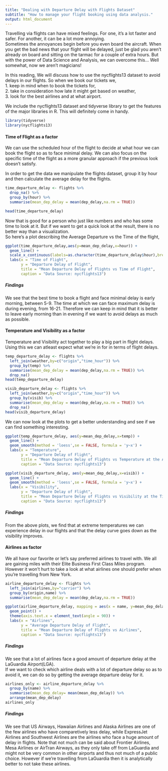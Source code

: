 ```yaml
---
title: "Dealing with Departure Delay with Flights Dataset"
subtitle: "How to manage your flight booking using data analysis."
output: html_document
---
```


Travelling via flights can have mixed feelings. For one, it's a lot faster and safer. For another, it can be a lot more annoying.  
Sometimes the annoyances begin before you even board the aircraft. When you get the bad news that your flight will be delayed, just be glad you aren't already on board and sitting on the tarmac for a couple of extra hours. But with the power of Data Science and Analysis, we can overcome this... Well somewhat, now we aren't magicians!  

In this reading, We will discuss how to use the nycflights13 dataset to avoid delays in our flights. So when we book our tickets we,  
1. keep in mind when to book the tickets for,  
2. take in consideration how late it might get based on weather,  
3. look for the best airlines and at what airport.   

We include the nycflights13 dataset and tidyverse library to get the features of the major libraries in R. This will definitely come in handy.

``` r
library(tidyverse)
library(nycflights13)
```

#### Time of Flight as a factor
We can use the scheduled hour of the flight to decide at what hour we can book the flight so as to face minimal delay. We can also focus on the specific time of the flight as a more granular approach if the previous look doesn't satisfy.

In order to get the data we manipulate the flights dataset, group it by hour and then calculate the average delay for the flights.

``` r
time_departure_delay <- flights %>%
  drop_na() %>%
  group_by(hour) %>%
  summarise(mean_dep_delay = mean(dep_delay,na.rm = TRUE))

head(time_departure_delay)
```

Now that is good for a person who just like numbers and who has some time to look at it. But if we want to get a quick look at the result, there is no better way than a visualization.  
So here's a plot describing the Average Departure vs the Time of the flight,

``` r
ggplot(time_departure_delay,aes(y=mean_dep_delay,x=hour)) +
  geom_line() +
  scale_x_continuous(labels=as.character(time_departure_delay$hour),breaks=time_departure_delay$hour) +
  labs(x = "Time of Flight",
       y = "Departure Delay of Flight",
       title = "Mean Departure Delay of Flights vs Time of Flight",
       caption = "Data Source: nycflights13")
```

##### Findings
We see that the best time to book a flight and face minimal delay is early morning, between 5-9. The time at which we can face maximum delay is during evening, from 16-21. Therefore we can keep in mind that it is better to leave early morning than in evening if we want to avoid delays as much as possible.


#### Temperature and Visibility as a factor
Temperature and Visibility act together to play a big part in flight delays. Using this we can atleast expect what we're in for in terms of flight delays.  

```r
temp_departure_delay <- flights %>%
  left_join(weather,by=c("origin","time_hour")) %>%
  group_by(temp) %>%
  summarise(mean_dep_delay = mean(dep_delay,na.rm = TRUE)) %>%
  drop_na()
head(temp_departure_delay)

visib_departure_delay <- flights %>%
  left_join(weather,by=c("origin","time_hour")) %>%
  group_by(visib) %>%
  summarise(mean_dep_delay = mean(dep_delay,na.rm = TRUE)) %>%
  drop_na()
head(visib_departure_delay)
```

We can now look at the plots to get a better understanding and see if we can find something interesting.

```r
ggplot(temp_departure_delay, aes(y=mean_dep_delay,x=temp)) +
  geom_line() +
  geom_smooth(method = 'loess',se = FALSE, formula = 'y~x') + 
  labs(x = "Temperature",
       y = "Departure Delay of Flight",
       title = "Mean Departure Delay of Flights vs Temperature at the Airport",
       caption = "Data Source: nycflights13")

ggplot(visib_departure_delay, aes(y=mean_dep_delay,x=visib)) +
  geom_line() +
  geom_smooth(method = 'loess',se = FALSE, formula = 'y~x') + 
  labs(x = "Visibility",
       y = "Departure Delay of Flight",
       title = "Mean Departure Delay of Flights vs Visibility at the Time of Flight",
       caption = "Data Source: nycflights13")
```

##### Findings
From the above plots, we find that at extreme temperatures we can experience delay in our flights and that the delay curve goes down as the visibility improves. 


#### Airlines as factor
We all have our favorite or let's say preferred airlines to travel with. We all are gaining miles with their Elite Business First Class Miles program. However it won't hurt to take a look at what airlines one should prefer when you're travelling from New York.

```r
airline_departure_delay <- flights %>% 
  left_join(airlines,by="carrier") %>%
  group_by(origin,name) %>%
  summarise(mean_dep_delay = mean(dep_delay,na.rm = TRUE))
```

``` r
ggplot(airline_departure_delay, mapping = aes(x = name, y=mean_dep_delay, color=origin)) +
  geom_point() +
  theme(axis.text.x = element_text(angle = 90)) +
  labs(x = "Airlines",
       y = "Average Departure Delay of Flight",
       title = "Mean Departure Delay of Flights vs Airlines",
       caption = "Data Source: nycflights13")
```


##### Findings
We see that a lot of airlines face a good amount of departure delay at the LaGuardia Airport(LGA).  
If we want to check which airline deals with a lot of departure delay so as to avoid it, we can do so by getting the average departure delay for it.

```r
airlines_only <- airline_departure_delay %>%
  group_by(name) %>%
  summarise(mean_dep_delay= mean(mean_dep_delay)) %>%
  arrange(mean_dep_delay)
airlines_only
```

##### Findings
We see that US Airways, Hawaiian Airlines and Alaska Airlines are one of the few airlines who have comparetively less delay, while ExpressJet Airlines and Southwest Airlines are the airlines who face a huge amount of delay in flights. Note that not much can be said about Frontier Airlines, Mesa Airlines or AirTran Airways, as they only take off from LaGuardia and might not be very common in other airports and thus not much of a public choice. However if we're travelling from LaGuardia then it is analytically better to not take these airlines.